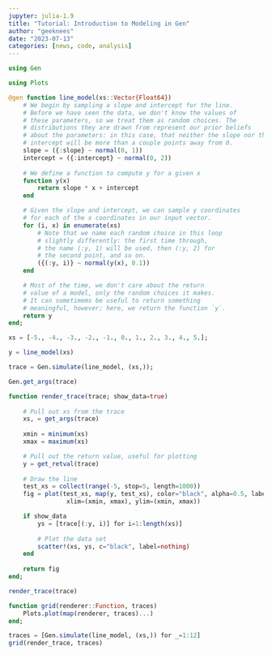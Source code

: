 ```yaml
---
jupyter: julia-1.9
title: "Tutorial: Introduction to Modeling in Gen"
author: "geeknees"
date: "2023-07-13"
categories: [news, code, analysis]
---
```


```julia
using Gen
```

```julia
using Plots
```

```julia
@gen function line_model(xs::Vector{Float64})
    # We begin by sampling a slope and intercept for the line.
    # Before we have seen the data, we don't know the values of
    # these parameters, so we treat them as random choices. The
    # distributions they are drawn from represent our prior beliefs
    # about the parameters: in this case, that neither the slope nor the
    # intercept will be more than a couple points away from 0.
    slope = ({:slope} ~ normal(0, 1))
    intercept = ({:intercept} ~ normal(0, 2))
    
    # We define a function to compute y for a given x
    function y(x)
        return slope * x + intercept
    end

    # Given the slope and intercept, we can sample y coordinates
    # for each of the x coordinates in our input vector.
    for (i, x) in enumerate(xs)
        # Note that we name each random choice in this loop
        # slightly differently: the first time through,
        # the name (:y, 1) will be used, then (:y, 2) for
        # the second point, and so on.
        ({(:y, i)} ~ normal(y(x), 0.1))
    end

    # Most of the time, we don't care about the return
    # value of a model, only the random choices it makes.
    # It can sometimems be useful to return something
    # meaningful, however; here, we return the function `y`.
    return y
end;
```

```julia
xs = [-5., -4., -3., -2., -1., 0., 1., 2., 3., 4., 5.];
```

```julia
y = line_model(xs)
```

```julia
trace = Gen.simulate(line_model, (xs,));
```

```julia
Gen.get_args(trace)
```

```julia
function render_trace(trace; show_data=true)
    
    # Pull out xs from the trace
    xs, = get_args(trace)
    
    xmin = minimum(xs)
    xmax = maximum(xs)

    # Pull out the return value, useful for plotting
    y = get_retval(trace)
    
    # Draw the line
    test_xs = collect(range(-5, stop=5, length=1000))
    fig = plot(test_xs, map(y, test_xs), color="black", alpha=0.5, label=nothing,
                xlim=(xmin, xmax), ylim=(xmin, xmax))

    if show_data
        ys = [trace[(:y, i)] for i=1:length(xs)]
        
        # Plot the data set
        scatter!(xs, ys, c="black", label=nothing)
    end
    
    return fig
end;
```

```julia
render_trace(trace)
```

```julia
function grid(renderer::Function, traces)
    Plots.plot(map(renderer, traces)...)
end;
```

```julia
traces = [Gen.simulate(line_model, (xs,)) for _=1:12]
grid(render_trace, traces)
```

